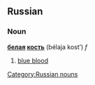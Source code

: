 ==Russian==
[[Category:Russian nouns]]
===Noun===
'''[[белый|белая]] [[кость]]''' (bélaja kost’) ''f''

#[[blue blood]]